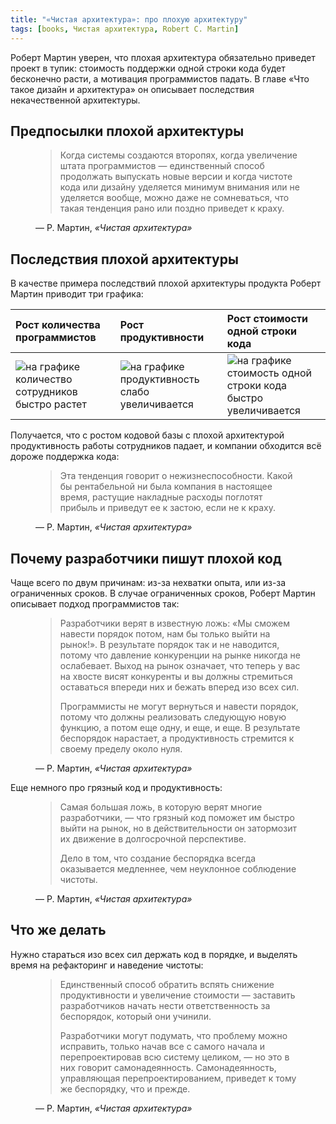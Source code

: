 ```yaml
---
title: "«Чистая архитектура»: про плохую архитектуру"
tags: [books, Чистая архитектура, Robert C. Martin]
---
```


Роберт Мартин уверен, что плохая архитектура обязательно приведет проект в тупик: стоимость поддержки одной строки кода будет бесконечно расти, а мотивация программистов падать. В главе «Что такое дизайн и архитектура» он описывает последствия некачественной архитектуры.

## Предпосылки плохой архитектуры

<figure>
    <blockquote>
        <p>Когда системы создаются второпях, когда увеличение штата программистов — единственный способ продолжать выпускать новые версии и когда чистоте кода или дизайну уделяется минимум внимания или не уделяется вообще, можно даже не сомневаться, что такая тенденция рано или поздно приведет к краху.</p>
    </blockquote>
    <figcaption>— Р. Мартин, <cite>«Чистая архитектура»</cite></figcaption>
</figure>

## Последствия плохой архитектуры

В качестве примера последствий плохой архитектуры продукта Роберт Мартин приводит три графика:

| Рост количества программистов | Рост продуктивности | Рост стоимости одной строки кода |
|:------|:------|:------|
| ![на графике количество сотрудников быстро растет](1.jpg) | ![на графике продуктивность слабо увеличивается](2.jpg) | ![на графике стоимость одной строки кода быстро увеличивается](3.jpg) |

Получается, что с ростом кодовой базы с плохой архитектурой продуктивность работы сотрудников падает, и компании обходится всё дороже поддержка кода:

<figure>
    <blockquote>
        <p>Эта тенденция говорит о нежизнеспособности. Какой бы рентабельной ни была компания в настоящее время, растущие накладные расходы поглотят прибыль и приведут ее к застою, если не к краху.</p>
    </blockquote>
    <figcaption>— Р. Мартин, <cite>«Чистая архитектура»</cite></figcaption>
</figure>

## Почему разработчики пишут плохой код

Чаще всего по двум причинам: из-за нехватки опыта, или из-за ограниченных сроков. В случае ограниченных сроков, Роберт Мартин описывает подход программистов так:

<figure>
    <blockquote>
        <p>Разработчики верят в известную ложь: «Мы сможем навести порядок потом, нам бы только выйти на рынок!». В результате порядок так и не наводится, потому что давление конкуренции на рынке никогда не ослабевает. Выход на рынок означает, что теперь у вас на хвосте висят конкуренты и вы должны стремиться оставаться впереди них и бежать вперед изо всех сил.</p>
        <p>Программисты не могут вернуться и навести порядок, потому что должны реализовать следующую новую функцию, а потом еще одну, и еще, и еще. В результате беспорядок нарастает, а продуктивность стремится к своему пределу около нуля.</p>
    </blockquote>
    <figcaption>— Р. Мартин, <cite>«Чистая архитектура»</cite></figcaption>
</figure>

Еще немного про грязный код и продуктивность:

<figure>
    <blockquote>
        <p>Самая большая ложь, в которую верят многие разработчики, — что грязный код поможет им быстро выйти на рынок, но в действительности он затормозит их движение в долгосрочной перспективе.</p>
        <p>Дело в том, что создание беспорядка всегда оказывается медленнее, чем неуклонное соблюдение чистоты.</p>
    </blockquote>
    <figcaption>— Р. Мартин, <cite>«Чистая архитектура»</cite></figcaption>
</figure>

## Что же делать

Нужно стараться изо всех сил держать код в порядке, и выделять время на рефакторинг и наведение чистоты:

<figure>
    <blockquote>
        <p>Единственный способ обратить вспять снижение продуктивности и увеличение стоимости — заставить разработчиков начать нести ответственность за беспорядок, который они учинили.</p>
        <p>Разработчики могут подумать, что проблему можно исправить, только начав все с самого начала и перепроектировав всю систему целиком, — но это в них говорит самонадеянность. Самонадеянность, управляющая перепроектированием, приведет к тому же беспорядку, что и прежде.</p>
    </blockquote>
    <figcaption>— Р. Мартин, <cite>«Чистая архитектура»</cite></figcaption>
</figure>
